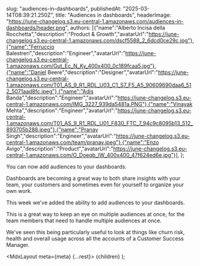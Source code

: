   

  slug: "audiences-in-dashboards",
  publishedAt: "2025-03-14T08:39:21.250Z",
  title: "Audiences in dashboards",
  headerImage: "https://june-changelog.s3.eu-central-1.amazonaws.com/audiences-in-dashboards/header.png",
  authors: [{"name":"Alberto Incisa della Rocchetta","description":"Product & Growth","avatarUrl":"https://june-changelog.s3.eu-central-1.amazonaws.com/dscf5588_2_6dcd0ce29c.jpg"},{"name":"Ferruccio Balestreri","description":"Engineer","avatarUrl":"https://june-changelog.s3.eu-central-1.amazonaws.com/Gut_Ec_N_Ky_400x400_0c189fcaa5.jpg"},{"name":"Daniel Beere","description":"Designer","avatarUrl":"https://june-changelog.s3.eu-central-1.amazonaws.com/T01_AS_9_R1_RDL_U03_C1_S7_F5_A5_90609690daa6_512_5071aad8fc.jpeg"},{"name":"Adis Banda","description":"Engineer","avatarUrl":"https://june-changelog.s3.eu-central-1.amazonaws.com/IMG_3227_939da5481a.PNG"},{"name":"Vinayak Mehta","description":"Engineer","avatarUrl":"https://june-changelog.s3.eu-central-1.amazonaws.com/T01_AS_9_R1_RDL_U01_F830_FTC_7_94c9c8095b13_512_893705b288.jpeg"},{"name":"Pranav Singh","description":"Engineer","avatarUrl":"https://june-changelog.s3.eu-central-1.amazonaws.com/team/pranav.jpeg"},{"name":"Enzo Avigo","description":"Product","avatarUrl":"https://june-changelog.s3.eu-central-1.amazonaws.com/O_Doeqb_IW_400x400_47f624ed6e.jpg"}],
};

You can now add audiences to your dashboards.

Dashboards are becoming a great way to both share insights with your team, your customers and sometimes even for yourself to organize your own work.

This week we've added the ability to add audiences to your dashboards.

This is a great way to keep an eye on multiple audiences at once, for the team members that need to handle multiple audiences at once.

We've seen this being particularly useful to look at things like churn risk, health and overall usage across all the accounts of a Customer Success Manager.


  <MdxLayout meta={meta} {...rest}>
    {children}
  </MdxLayout>
);
